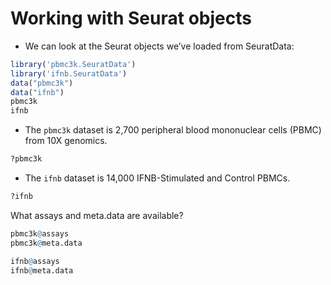 # Working with Seurat objects

- We can look at the Seurat objects we've loaded from SeuratData:

```r
library('pbmc3k.SeuratData')
library('ifnb.SeuratData')
data("pbmc3k")
data("ifnb")
pbmc3k
ifnb
```
- The `pbmc3k` dataset is 2,700 peripheral blood mononuclear cells (PBMC) from 10X genomics.
```r
?pbmc3k
```
- The `ifnb` dataset is 14,000 IFNB-Stimulated and Control PBMCs.
```r
?ifnb
```

What assays and meta.data are available?
```r
pbmc3k@assays
pbmc3k@meta.data

ifnb@assays
ifnb@meta.data
```
